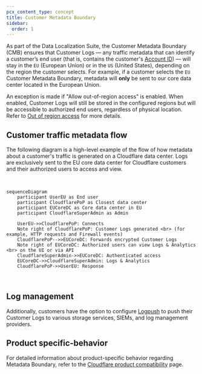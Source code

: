 ```yaml
---
pcx_content_type: concept
title: Customer Metadata Boundary
sidebar:
  order: 1
---
```


As part of the Data Localization Suite, the Customer Metadata Boundary (CMB) ensures that Customer Logs — any traffic metadata that can identify a customer’s end user (that is, contains the customer's [Account ID](/fundamentals/account/find-account-and-zone-ids/)) — will stay in the `EU` (European Union) or in the `US` (United States), depending on the region the customer selects. For example, if a customer selects the `EU` Customer Metadata Boundary, metadata will **only** be sent to our core data center located in the European Union.

An exception is made if "Allow out-of-region access" is enabled. When enabled, Customer Logs will still be stored in the configured regions but will be accessible to authorized end users, regardless of physical location. Refer to [Out of region access](/data-localization/metadata-boundary/out-of-region-access/) for more details.

## Customer traffic metadata flow

The following diagram is a high-level example of the flow of how metadata about a customer's traffic is generated on a Cloudflare data center. Logs are exclusively sent to the EU core data center for Cloudflare customers and their authorized users to access and view.

<br />

```mermaid
sequenceDiagram
    participant UserEU as End user
    participant CloudflarePoP as Closest data center
    participant EUCoreDC as Core data center in EU
    participant CloudflareSuperAdmin as Admin

    UserEU->>CloudflarePoP: Connects
    Note right of CloudflarePoP: Customer Logs generated <br> (for example, HTTP requests and Firewall events)
    CloudflarePoP-->>EUCoreDC: Forwards encrypted Customer Logs
    Note right of EUCoreDC: Authorized users can view Logs & Analytics <br> on the UI or via API
    CloudflareSuperAdmin->>EUCoreDC: Authenticated access
    EUCoreDC->>CloudflareSuperAdmin: Logs & Analytics
    CloudflarePoP->>UserEU: Response
```

<br />

## Log management

Additionally, customers have the option to configure [Logpush](/logs/about/) to push their Customer Logs to various storage services, SIEMs, and log management providers.

## Product specific-behavior

For detailed information about product-specific behavior regarding Metadata Boundary, refer to the [Cloudflare product compatibility](/data-localization/compatibility/) page.
